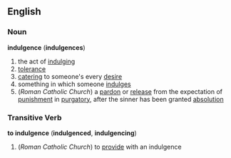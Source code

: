 ==English==
===Noun===
'''indulgence''' ('''indulgences''')
#the act of [[indulge|indulging]]
#[[tolerance]]
#[[cater]]ing to someone's every [[desire]]
#something in which someone [[indulge]]s
#(''Roman Catholic Church'') a [[pardon]] or [[release]] from the expectation of [[punishment]] in [[purgatory]], after the sinner has been granted [[absolution]]

===Transitive Verb===
'''to indulgence''' ('''indulgenced''', '''indulgencing''')
#(''Roman Catholic Church'') to [[provide]] with an indulgence